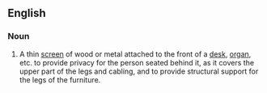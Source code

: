 ==English==

===Noun===
{{en-noun}}

# A thin [[screen]] of wood or metal attached to the front of a [[desk]], [[organ]], etc. to provide privacy for the person seated behind it, as it covers the upper part of the legs and cabling, and to provide structural support for the legs of the furniture.